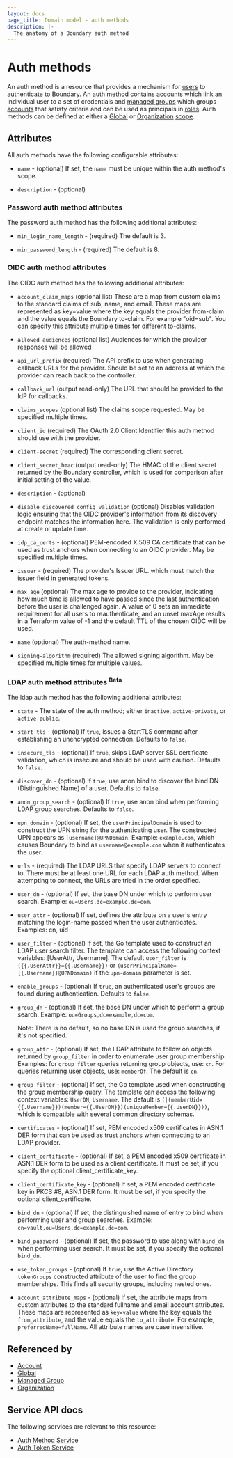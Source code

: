```yaml
---
layout: docs
page_title: Domain model - auth methods
description: |-
  The anatomy of a Boundary auth method
---
```


# Auth methods

An auth method is a resource that provides a mechanism for [users][] to
authenticate to Boundary. An auth method contains [accounts][] which link an
individual user to a set of credentials and [managed groups][] which groups
[accounts][] that satisfy criteria and can be used as principals in [roles][].
Auth methods can be defined at either a [Global][] or [Organization][]
[scope][].

## Attributes

All auth methods have the following configurable attributes:

- `name` - (optional)
  If set, the `name` must be unique within the auth method's scope.

- `description` - (optional)

### Password auth method attributes

The password auth method has the following additional attributes:

- `min_login_name_length` - (required) The default is 3.

- `min_password_length` - (required) The default is 8.

### OIDC auth method attributes

The OIDC auth method has the following additional attributes:

- `account_claim_maps` (optional list) These are a map from custom
  claims to the standard claims of sub, name, and email. These maps are
  represented as key=value where the key equals the provider from-claim and the
  value equals the Boundary to-claim. For example "oid=sub". You can specify this attribute
  multiple times for different to-claims.

- `allowed_audiences` (optional list) Audiences for which the provider
  responses will be allowed

- `api_url_prefix` (required) The API prefix to use when generating callback URLs
  for the provider. Should be set to an address at which the provider can reach
  back to the controller.

- `callback_url` (output read-only) The URL that should be provided to the IdP
  for callbacks.

- `claims_scopes` (optional list) The claims scope requested. May be specified
  multiple times.

- `client_id` (required) The OAuth 2.0 Client Identifier this auth method should
  use with the provider.

- `client-secret` (required) The corresponding client secret.
  
- `client_secret_hmac` (output read-only) The HMAC of the client secret returned
  by the Boundary controller, which is used for comparison after initial setting
  of the value.

- `description` - (optional)

- `disable_discovered_config_validation` (optional) Disables validation logic
  ensuring that the OIDC provider's information from its discovery endpoint
  matches the information here. The validation is only performed at create or
  update time.

- `idp_ca_certs` - (optional) PEM-encoded X.509 CA certificate that can be used
  as trust anchors when connecting to an OIDC provider. May be specified
  multiple times.

- `issuer` - (required) The provider's Issuer URL. which must match the issuer
  field in generated tokens.

- `max_age` (optional) The max age to provide to the provider, indicating how
  much time is allowed to have passed since the last authentication before the
  user is challenged again. A value of 0 sets an immediate requirement for all
  users to reauthenticate, and an unset maxAge results in a Terraform value of
  -1 and the default TTL of the chosen OIDC will be used.

- `name` (optional) The auth-method name.

- `signing-algorithm` (required) The allowed signing algorithm. May be specified
  multiple times for multiple values.

  
### LDAP auth method attributes <sup>Beta</sup>

The ldap auth method has the following additional attributes:

- `state` - The state of the auth method; either `inactive`, `active-private`, or
  `active-public`.

- `start_tls` - (optional) If `true`, issues a StartTLS command after establishing
  an unencrypted connection. Defaults to `false`.

- `insecure_tls` - (optional) If `true`, skips LDAP server SSL certificate
  validation, which is insecure and should be used with caution. Defaults to
  `false`.

- `discover_dn` - (optional) If `true`, use anon bind to discover the bind DN
  (Distinguished Name) of a user. Defaults to `false`.

- `anon_group_search` - (optional) If `true`, use anon bind when performing LDAP
  group searches. Defaults to `false`.

- `upn_domain` - (optional) If set, the `userPrincipalDomain` is used to construct
  the UPN string for the authenticating user. The constructed UPN appears as
  `[username]@UPNDomain`. Example: `example.com`, which causes Boundary to
  bind as `username@example.com` when it authenticates the user.

- `urls` - (required) The LDAP URLS that specify LDAP servers to connect to.
  There must be at least one URL for each LDAP auth method. When attempting to
  connect, the URLs are tried in the order specified.

- `user_dn` - (optional) If set, the base DN under which to perform user
  search. Example: `ou=Users,dc=example,dc=com`.

- `user_attr` - (optional) If set, defines the attribute on a user's entry
  matching the login-name passed when the user authenticates.  Examples: cn, uid

- `user_filter` - (optional) If set, the Go template used to construct an LDAP
  user search filter. The template can access the following context variables:
  [UserAttr, Username]. The default `user_filter` is
  `({{.UserAttr}}={{.Username}})` or
  `(userPrincipalName={{.Username}}@UPNDomain)` if the `upn-domain` parameter is
  set.

- `enable_groups` - (optional) If `true`, an authenticated user's groups are
  found during authentication. Defaults to `false`.

- `group_dn` - (optional) If set, the base DN under which to perform a group
  search. Example: `ou=Groups,dc=example,dc=com`.

  Note: There is no default, so no base DN is used for group searches, if
  it's not specified.

- `group_attr` - (optional) If set, the LDAP attribute to follow on objects
  returned by `group_filter` in order to enumerate user group membership.
  Examples: for `group_filter` queries returning group objects, use: `cn`. For
  queries returning user objects, use: `memberOf`. The default is `cn`.

- `group_filter` - (optional) If set, the Go template used when constructing the
  group membership query. The template can access the following context
  variables: `UserDN`, `Username`. The default is
  `(|(memberUid={{.Username}})(member={{.UserDN}})(uniqueMember={{.UserDN}}))`,
  which is compatible with several common directory schemas.

- `certificates` - (optional) If set, PEM encoded x509 certificates in ASN.1
  DER form that can be used as trust anchors when connecting to an LDAP
  provider.

- `client_certificate` - (optional) If set, a PEM encoded x509 certificate in
  ASN.1 DER form to be used as a client certificate. It must be set, if you
  specify the optional client_certificate_key.

- `client_certificate_key` - (optional) If set, a PEM encoded certificate key in
  PKCS #8, ASN.1 DER form. It must be set, if you specify the optional
  client_certificate.

- `bind_dn` - (optional) If set, the distinguished name of entry to bind when
  performing user and group searches. Example:
  `cn=vault,ou=Users,dc=example,dc=com`.

- `bind_password` - (optional) If set, the password to use along with `bind_dn`
  when performing user search. It must be set, if you specify the optional
  `bind_dn`.

- `use_token_groups` - (optional) If `true`, use the Active Directory `tokenGroups`
  constructed attribute of the user to find the group memberships. This
  finds all security groups, including nested ones.

- `account_attribute_maps` - (optional) If set, the attribute maps from custom
  attributes to the standard fullname and email account attributes. These
  maps are represented as `key=value` where the key equals the `from_attribute`, and
  the value equals the `to_attribute`.  For example, `preferredName=fullName`.  All
  attribute names are case insensitive.


## Referenced by

- [Account][]
- [Global][]
- [Managed Group][]
- [Organization][]

[account]: /boundary/docs/concepts/domain-model/accounts
[accounts]: /boundary/docs/concepts/domain-model/accounts
[global]: /boundary/docs/concepts/domain-model/scopes#global
[managed group]: /boundary/docs/concepts/domain-model/managed-groups
[managed groups]: /boundary/docs/concepts/domain-model/managed-groups
[organization]: /boundary/docs/concepts/domain-model/scopes#organizations
[roles]: /boundary/docs/concepts/domain-model/roles
[scope]: /boundary/docs/concepts/domain-model/scopes
[users]: /boundary/docs/concepts/domain-model/users

## Service API docs

The following services are relevant to this resource:

- [Auth Method Service](/boundary/api-docs/auth-method-service)
- [Auth Token Service](/boundary/api-docs/auth-token-service)

